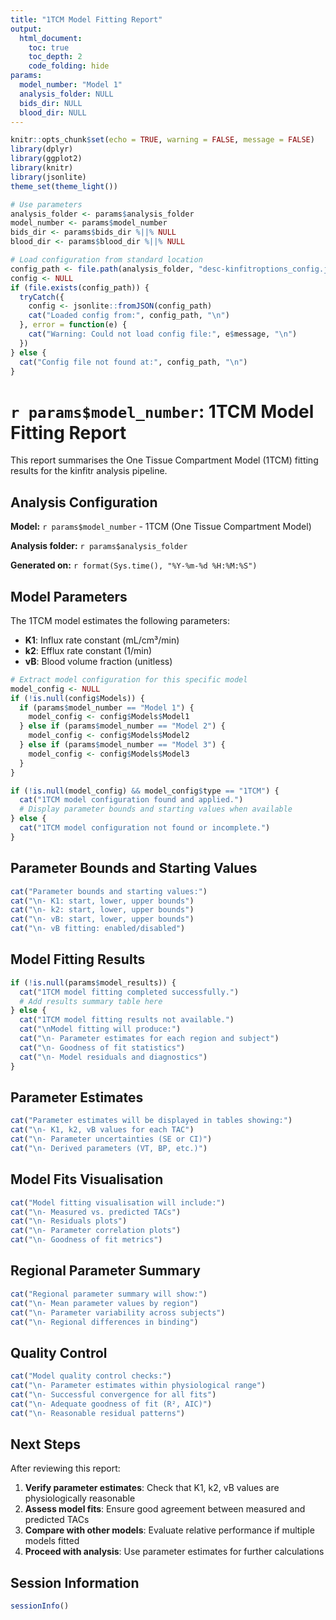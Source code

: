 ```yaml
---
title: "1TCM Model Fitting Report"
output: 
  html_document:
    toc: true
    toc_depth: 2
    code_folding: hide
params:
  model_number: "Model 1"
  analysis_folder: NULL
  bids_dir: NULL
  blood_dir: NULL
---
```


```r
knitr::opts_chunk$set(echo = TRUE, warning = FALSE, message = FALSE)
library(dplyr)
library(ggplot2)
library(knitr)
library(jsonlite)
theme_set(theme_light())

# Use parameters
analysis_folder <- params$analysis_folder
model_number <- params$model_number
bids_dir <- params$bids_dir %||% NULL
blood_dir <- params$blood_dir %||% NULL

# Load configuration from standard location
config_path <- file.path(analysis_folder, "desc-kinfitroptions_config.json")
config <- NULL
if (file.exists(config_path)) {
  tryCatch({
    config <- jsonlite::fromJSON(config_path)
    cat("Loaded config from:", config_path, "\n")
  }, error = function(e) {
    cat("Warning: Could not load config file:", e$message, "\n")
  })
} else {
  cat("Config file not found at:", config_path, "\n")
}
```

# `r params$model_number`: 1TCM Model Fitting Report

This report summarises the One Tissue Compartment Model (1TCM) fitting results for the kinfitr analysis pipeline.

## Analysis Configuration

**Model:** `r params$model_number` - 1TCM (One Tissue Compartment Model)

**Analysis folder:** `r params$analysis_folder`

**Generated on:** `r format(Sys.time(), "%Y-%m-%d %H:%M:%S")`

## Model Parameters

The 1TCM model estimates the following parameters:

- **K1**: Influx rate constant (mL/cm³/min)
- **k2**: Efflux rate constant (1/min)
- **vB**: Blood volume fraction (unitless)

```r
# Extract model configuration for this specific model
model_config <- NULL
if (!is.null(config$Models)) {
  if (params$model_number == "Model 1") {
    model_config <- config$Models$Model1
  } else if (params$model_number == "Model 2") {
    model_config <- config$Models$Model2
  } else if (params$model_number == "Model 3") {
    model_config <- config$Models$Model3
  }
}

if (!is.null(model_config) && model_config$type == "1TCM") {
  cat("1TCM model configuration found and applied.")
  # Display parameter bounds and starting values when available
} else {
  cat("1TCM model configuration not found or incomplete.")
}
```

## Parameter Bounds and Starting Values

```r
cat("Parameter bounds and starting values:")
cat("\n- K1: start, lower, upper bounds")
cat("\n- k2: start, lower, upper bounds") 
cat("\n- vB: start, lower, upper bounds")
cat("\n- vB fitting: enabled/disabled")
```

## Model Fitting Results

```r
if (!is.null(params$model_results)) {
  cat("1TCM model fitting completed successfully.")
  # Add results summary table here
} else {
  cat("1TCM model fitting results not available.")
  cat("\nModel fitting will produce:")
  cat("\n- Parameter estimates for each region and subject")
  cat("\n- Goodness of fit statistics")
  cat("\n- Model residuals and diagnostics")
}
```

## Parameter Estimates

```r
cat("Parameter estimates will be displayed in tables showing:")
cat("\n- K1, k2, vB values for each TAC")
cat("\n- Parameter uncertainties (SE or CI)")
cat("\n- Derived parameters (VT, BP, etc.)")
```

## Model Fits Visualisation

```r
cat("Model fitting visualisation will include:")
cat("\n- Measured vs. predicted TACs")
cat("\n- Residuals plots")
cat("\n- Parameter correlation plots")
cat("\n- Goodness of fit metrics")
```

## Regional Parameter Summary

```r
cat("Regional parameter summary will show:")
cat("\n- Mean parameter values by region")
cat("\n- Parameter variability across subjects")
cat("\n- Regional differences in binding")
```

## Quality Control

```r
cat("Model quality control checks:")
cat("\n- Parameter estimates within physiological range")
cat("\n- Successful convergence for all fits")
cat("\n- Adequate goodness of fit (R², AIC)")
cat("\n- Reasonable residual patterns")
```

## Next Steps

After reviewing this report:

1. **Verify parameter estimates**: Check that K1, k2, vB values are physiologically reasonable
2. **Assess model fits**: Ensure good agreement between measured and predicted TACs
3. **Compare with other models**: Evaluate relative performance if multiple models fitted
4. **Proceed with analysis**: Use parameter estimates for further calculations

## Session Information

```r
sessionInfo()
```